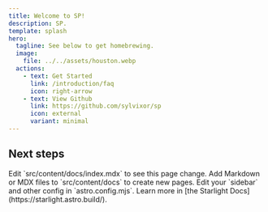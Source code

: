 ```yaml
---
title: Welcome to SP!
description: SP.
template: splash
hero:
  tagline: See below to get homebrewing.
  image:
    file: ../../assets/houston.webp
  actions:
    - text: Get Started
      link: /introduction/faq
      icon: right-arrow
    - text: View Github
      link: https://github.com/sylvixor/sp
      icon: external
      variant: minimal
---
```



## Next steps

<CardGrid stagger>
	<Card title="Update content" icon="pencil">
		Edit `src/content/docs/index.mdx` to see this page change.
	</Card>
	<Card title="Add new content" icon="add-document">
		Add Markdown or MDX files to `src/content/docs` to create new pages.
	</Card>
	<Card title="Configure your site" icon="setting">
		Edit your `sidebar` and other config in `astro.config.mjs`.
	</Card>
	<Card title="Read the docs" icon="open-book">
		Learn more in [the Starlight Docs](https://starlight.astro.build/).
	</Card>
</CardGrid>
